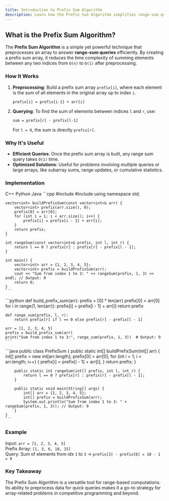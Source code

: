 ```yaml
---
title: Introduction to Prefix Sum Algorithm
description: Learn how the Prefix Sum Algorithm simplifies range-sum queries and optimizes computations in arrays.
---
```


## What is the Prefix Sum Algorithm?

The **Prefix Sum Algorithm** is a simple yet powerful technique that preprocesses an array to answer **range-sum queries** efficiently. By creating a prefix sum array, it reduces the time complexity of summing elements between any two indices from `O(n)` to `O(1)` after preprocessing.

### How It Works

1. **Preprocessing**: Build a prefix sum array `prefix[i]`, where each element is the sum of all elements in the original array up to index `i`.
   
    `prefix[i] = prefix[i-1] + arr[i]`

2. **Querying**: To find the sum of elements between indices `l` and `r`, use:
   
    `sum = prefix[r] - prefix[l-1]`

    For `l = 0`, the sum is directly `prefix[r]`.

### Why It's Useful

- **Efficient Queries**: Once the prefix sum array is built, any range sum query takes `O(1)` time.
- **Optimized Solutions**: Useful for problems involving multiple queries or large arrays, like subarray sums, range updates, or cumulative statistics.

### Implementation

<Tabs defaultValue="python" className="pt-5 pb-1">
  <TabsList>
    <TabsTrigger value="cpp">C++</TabsTrigger>
    <TabsTrigger value="python">Python</TabsTrigger>
    <TabsTrigger value="java">Java</TabsTrigger>
  </TabsList>

  <TabsContent value="cpp">
    ```cpp
    #include <iostream>
    #include <vector>
    using namespace std;

    vector<int> buildPrefixSum(const vector<int>& arr) {
        vector<int> prefix(arr.size(), 0);
        prefix[0] = arr[0];
        for (int i = 1; i < arr.size(); i++) {
            prefix[i] = prefix[i - 1] + arr[i];
        }
        return prefix;
    }

    int rangeSum(const vector<int>& prefix, int l, int r) {
        return l == 0 ? prefix[r] : prefix[r] - prefix[l - 1];
    }

    int main() {
        vector<int> arr = {1, 2, 3, 4, 5};
        vector<int> prefix = buildPrefixSum(arr);
        cout << "Sum from index 1 to 3: " << rangeSum(prefix, 1, 3) << endl; // Output: 9
        return 0;
    }
    ```
  </TabsContent>

  <TabsContent value="python">
    ```python
    def build_prefix_sum(arr):
        prefix = [0] * len(arr)
        prefix[0] = arr[0]
        for i in range(1, len(arr)):
            prefix[i] = prefix[i - 1] + arr[i]
        return prefix

    def range_sum(prefix, l, r):
        return prefix[r] if l == 0 else prefix[r] - prefix[l - 1]

    arr = [1, 2, 3, 4, 5]
    prefix = build_prefix_sum(arr)
    print("Sum from index 1 to 3:", range_sum(prefix, 1, 3))  # Output: 9
    ```
  </TabsContent>

  <TabsContent value="java">
    ```java
    public class PrefixSum {
        public static int[] buildPrefixSum(int[] arr) {
            int[] prefix = new int[arr.length];
            prefix[0] = arr[0];
            for (int i = 1; i < arr.length; i++) {
                prefix[i] = prefix[i - 1] + arr[i];
            }
            return prefix;
        }

        public static int rangeSum(int[] prefix, int l, int r) {
            return l == 0 ? prefix[r] : prefix[r] - prefix[l - 1];
        }

        public static void main(String[] args) {
            int[] arr = {1, 2, 3, 4, 5};
            int[] prefix = buildPrefixSum(arr);
            System.out.println("Sum from index 1 to 3: " + rangeSum(prefix, 1, 3)); // Output: 9
        }
    }
    ```
  </TabsContent>
</Tabs>

### Example

Input: `arr = [1, 2, 3, 4, 5]`  
Prefix Array: `[1, 3, 6, 10, 15]`  
Query: Sum of elements from idx `1` to `3` → `prefix[3] - prefix[0] = 10 - 1 = 9`

### Key Takeaway

The Prefix Sum Algorithm is a versatile tool for range-based computations. Its ability to preprocess data for quick queries makes it a go-to strategy for array-related problems in competitive programming and beyond.
